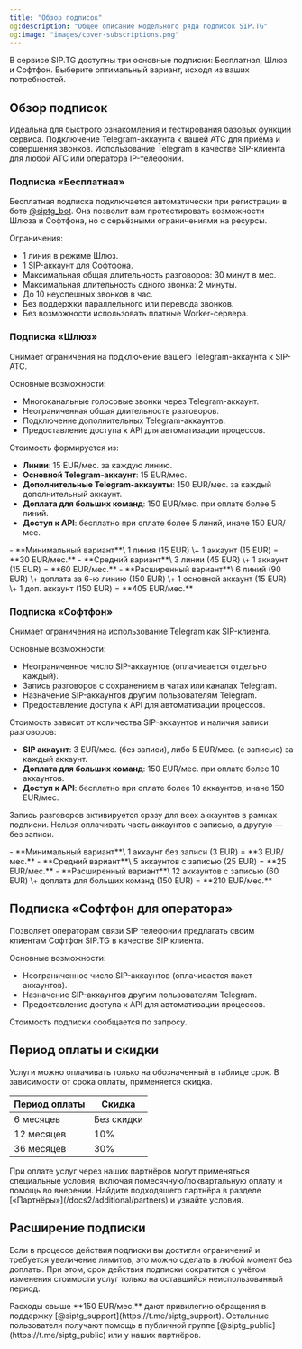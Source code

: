 ```yaml
---
title: "Обзор подписок"
og:description: "Общее описание модельного ряда подписок SIP.TG"
og:image: "images/cover-subscriptions.png"
---
```


В сервисе SIP.TG доступны три основные подписки: Бесплатная, Шлюз и Софтфон. Выберите оптимальный вариант, исходя из ваших потребностей.

## Обзор подписок

<CardGroup cols="3">
  <Card title="Бесплатная" icon="circle-check" href="#подписка-«бесплатная»">
    Идеальна для быстрого ознакомления и тестирования базовых функций сервиса.
  </Card>
  <Card title="Шлюз" icon="exchange-alt" href="#подписка-«шлюз»">
    Подключение Telegram-аккаунта к вашей АТС для приёма и совершения звонков.
  </Card>
  <Card title="Софтфон" icon="phone" href="#подписка-«софтфон»">
    Использование Telegram в качестве SIP-клиента для любой АТС или оператора IP-телефонии.
  </Card>
</CardGroup>

### Подписка «Бесплатная»

Бесплатная подписка подключается автоматически при регистрации в боте [@siptg_bot](https://t.me/siptg_bot?start=utm_docs). Она позволит вам протестировать возможности Шлюза и Софтфона, но с серьёзными ограничениями на ресурсы.

Ограничения:

- 1 линия в режиме Шлюз.
- 1 SIP-аккаунт для Софтфона.
- Максимальная общая длительность разговоров: 30 минут в мес.
- Максимальная длительность одного звонка: 2 минуты.
- До 10 неуспешных звонков в час.
- Без поддержки параллельного или перевода звонков.
- Без возможности использовать платные Worker-сервера.

### Подписка «Шлюз»

Снимает ограничения на подключение вашего Telegram-аккаунта к SIP-АТС.

Основные возможности:

- Многоканальные голосовые звонки через Telegram-аккаунт.
- Неограниченная общая длительность разговоров.
- Подключение дополнительных Telegram-аккаунтов.
- Предоставление доступа к API для автоматизации процессов.

Стоимость формируется из:

- **Линии**: 15 EUR/мес. за каждую линию.
- **Основной Telegram-аккаунт**: 15 EUR/мес.
- **Дополнительные Telegram-аккаунты**: 150 EUR/мес. за каждый дополнительный аккаунт.
- **Доплата для больших команд**: 150 EUR/мес. при оплате более 5 линий.
- **Доступ к API**: бесплатно при оплате более 5 линий, иначе 150 EUR/мес.

<Accordion title="Подробные примеры расчёта стоимости">
  - **Минимальный вариант**\
    1 линия (15 EUR) \+ 1 аккаунт (15 EUR) = **30 EUR/мес.**
  - **Средний вариант**\
    3 линии (45 EUR) \+ 1 аккаунт (15 EUR) = **60 EUR/мес.**
  - **Расширенный вариант**\
    6 линий (90 EUR) \+ доплата за 6-ю линию (150 EUR) \+ 1 основной аккаунт (15 EUR) \+ 1 доп. аккаунт (150 EUR) = **405 EUR/мес.**
</Accordion>

### Подписка «Софтфон»

Снимает ограничения на использование Telegram как SIP-клиента.

Основные возможности:

- Неограниченное число SIP-аккаунтов (оплачивается отдельно каждый).
- Запись разговоров с сохранением в чатах или каналах Telegram.
- Назначение SIP-аккаунтов другим пользователям Telegram.
- Предоставление доступа к API для автоматизации процессов.

Стоимость зависит от количества SIP-аккаунтов и наличия записи разговоров:

- **SIP аккаунт**: 3 EUR/мес. (без записи), либо 5 EUR/мес. (с записью) за каждый аккаунт.
- **Доплата для больших команд**: 150 EUR/мес. при оплате более 10 аккаунтов.
- **Доступ к API**: бесплатно при оплате более 10 аккаунтов, иначе 150 EUR/мес.

Запись разговоров активируется сразу для всех аккаунтов в рамках подписки. Нельзя оплачивать часть аккаунтов с записью, а другую — без записи.

<Accordion title="Подробные примеры расчёта стоимости">
  - **Минимальный вариант**\
    1 аккаунт без записи (3 EUR) = **3 EUR/мес.**
  - **Средний вариант**\
    5 аккаунтов с записью (25 EUR) = **25 EUR/мес.**
  - **Расширенный вариант**\
    12 аккаунтов с записью (60 EUR) \+ доплата для больших команд (150 EUR) = **210 EUR/мес.**
</Accordion>

## Подписка «Софтфон для оператора»

Позволяет операторам связи SIP телефонии предлагать своим клиентам Софтфон SIP.TG в качестве SIP клиента.

Основные возможности:

- Неограниченное число SIP-аккаунтов (оплачивается пакет аккаунтов).
- Назначение SIP-аккаунтов другим пользователям Telegram.
- Предоставление доступа к API для автоматизации процессов.

Стоимость подписки сообщается по запросу.

## Период оплаты и скидки

Услуги можно оплачивать только на обозначенный в таблице срок. В зависимости от срока оплаты, применяется скидка.

| Период оплаты | Скидка     |
| ------------- | ---------- |
| 6 месяцев     | Без скидки |
| 12 месяцев    | 10%        |
| 36 месяцев    | 30%        |

<Tip>
  При оплате услуг через наших партнёров могут применяться специальные условия, включая помесячную/поквартальную оплату и помощь во внерении. Найдите подходящего партнёра в разделе [«Партнёры»](/docs2/additional/partners) и узнайте условия.
</Tip>

## Расширение подписки

Если в процессе действия подписки вы достигли ограничений и требуется увеличение лимитов, это можно сделать в любой момент без доплаты. При этом, срок действия подписки сократится с учётом изменения стоимости услуг только на оставшийся неиспользованный период.

<Tip>
  Расходы свыше **150 EUR/мес.** дают привилегию обращения в поддержку [@siptg_support](https://t.me/siptg_support). Остальные пользователи получают помощь в публичной группе [@siptg_public](https://t.me/siptg_public) или у наших партнёров.
</Tip>